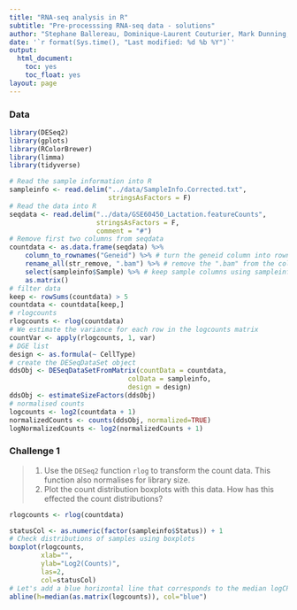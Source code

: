 ```yaml
---
title: "RNA-seq analysis in R"
subtitle: "Pre-processsing RNA-seq data - solutions"
author: "Stephane Ballereau, Dominique-Laurent Couturier, Mark Dunning, Abbi Edwards, Ashley Sawle"
date: '`r format(Sys.time(), "Last modified: %d %b %Y")`'
output:
  html_document:
    toc: yes
    toc_float: yes
layout: page
---
```


### Data 

```r
library(DESeq2)
library(gplots)
library(RColorBrewer)
library(limma)
library(tidyverse)
```

```r
# Read the sample information into R
sampleinfo <- read.delim("../data/SampleInfo.Corrected.txt", 
                         stringsAsFactors = F)
# Read the data into R
seqdata <- read.delim("../data/GSE60450_Lactation.featureCounts", 
                      stringsAsFactors = F,
                      comment = "#")
# Remove first two columns from seqdata
countdata <- as.data.frame(seqdata) %>% 
    column_to_rownames("Geneid") %>% # turn the geneid column into rownames
    rename_all(str_remove, ".bam") %>% # remove the ".bam" from the column names
    select(sampleinfo$Sample) %>% # keep sample columns using sampleinfo
    as.matrix()
# filter data
keep <- rowSums(countdata) > 5
countdata <- countdata[keep,]
# rlogcounts
rlogcounts <- rlog(countdata)
# We estimate the variance for each row in the logcounts matrix
countVar <- apply(rlogcounts, 1, var)
# DGE list
design <- as.formula(~ CellType)
# create the DESeqDataSet object
ddsObj <- DESeqDataSetFromMatrix(countData = countdata,
                              colData = sampleinfo,
                              design = design)
ddsObj <- estimateSizeFactors(ddsObj)
# normalised counts
logcounts <- log2(countdata + 1)
normalizedCounts <- counts(ddsObj, normalized=TRUE) 
logNormalizedCounts <- log2(normalizedCounts + 1)
```

### Challenge 1
>
> 1. Use the `DESeq2` function `rlog` to transform the count data. This function
> also normalises for library size.
> 2. Plot the count distribution boxplots with this data.
> How has this effected the count distributions?

```r
rlogcounts <- rlog(countdata)

statusCol <- as.numeric(factor(sampleinfo$Status)) + 1
# Check distributions of samples using boxplots
boxplot(rlogcounts, 
        xlab="", 
        ylab="Log2(Counts)",
        las=2,
        col=statusCol)
# Let's add a blue horizontal line that corresponds to the median logCPM
abline(h=median(as.matrix(logcounts)), col="blue")
```
